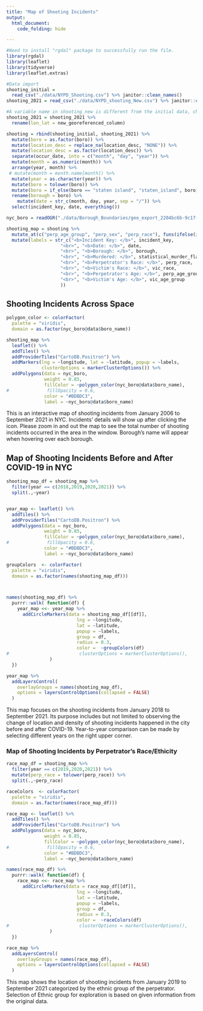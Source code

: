```yaml
---
title: "Map of Shooting Incidents"
output: 
  html_document:
    code_folding: hide

---
```


```r
#Need to install "rgdal" package to successfully run the file.
library(rgdal)
library(leaflet)
library(tidyverse)
library(leaflet.extras)
```

```r
#Data import 
shooting_initial = 
  read_csv("./data/NYPD_Shooting.csv") %>% janitor::clean_names()
shooting_2021 = read_csv("./data/NYPD_shooting_New.csv") %>% janitor::clean_names()

#A variable name in shooting_new is different from the initial data, change column name in order to merge the data frames
shooting_2021 = shooting_2021 %>% 
  rename(lon_lat = new_georeferenced_column)

shooting = rbind(shooting_initial, shooting_2021) %>%
  mutate(boro = as.factor(boro)) %>%
  mutate(location_desc = replace_na(location_desc, "NONE")) %>%
  mutate(location_desc = as.factor(location_desc)) %>%
  separate(occur_date, into = c("month", "day", "year")) %>% 
  mutate(month = as.numeric(month)) %>% 
  arrange(year, month) %>% 
 # mutate(month = month.name[month]) %>% 
  mutate(year = as.character(year)) %>% 
  mutate(boro = tolower(boro)) %>% 
  mutate(boro = if_else(boro == "staten island", "staten_island", boro)) %>% 
  rename(borough = boro) %>% 
    mutate(date = str_c(month, day, year, sep = "/")) %>% 
  select(incident_key, date, everything())

nyc_boro = readOGR("./data/Borough_Boundaries/geo_export_2204bc6b-9c17-46ed-8a67-7245a1e15877.shp", layer = "geo_export_2204bc6b-9c17-46ed-8a67-7245a1e15877", verbose = FALSE)

shooting_map = shooting %>% 
  mutate_at(c("perp_age_group", "perp_sex", "perp_race"), funs(ifelse(is.na(.), "UNKNOWN", .))) %>% 
  mutate(labels = str_c("<b>Incident Key: </b>", incident_key, 
                    "<br>", "<b>Date: </b>", date,
                    "<br>", "<b>Borough: </b>", borough,
                    "<br>", "<b>Murdered: </b>", statistical_murder_flag,
                    "<br>", "<b>Perpetrator's Race: </b>", perp_race,
                    "<br>", "<b>Victim's Race: </b>", vic_race,
                    "<br>", "<b>Perpetrator's Age: </b>", perp_age_group,
                    "<br>", "<b>Victim's Age: </b>", vic_age_group
                    ))
```  

## Shooting Incidents Across Space

```r
polygon_color <- colorFactor(
  palette = "viridis",
  domain = as.factor(nyc_boro@data$boro_name))

shooting_map %>% 
  leaflet() %>% 
  addTiles() %>% 
  addProviderTiles("CartoDB.Positron") %>% 
  addMarkers(lng = ~longitude, lat = ~latitude, popup = ~labels,
             clusterOptions = markerClusterOptions()) %>% 
  addPolygons(data = nyc_boro,
              weight = 0.85,
              fillColor = ~polygon_color(nyc_boro@data$boro_name),
#              fillOpacity = 0.6,
              color = "#BDBDC3",
              label = ~nyc_boro@data$boro_name)
```

This is an interactive map of shooting incidents from January 2006 to September 2021 in NYC. Incidents' details will show up after clicking the icon. Please zoom in and out the map to see the total number of shooting incidents occurred in the area in the window. Borough's name will appear when hovering over each borough.

## Map of Shooting Incidents Before and After COVID-19 in NYC

```r
shooting_map_df = shooting_map %>% 
  filter(year == c(2018,2019,2020,2021)) %>% 
  split(.,~year)


year_map <- leaflet() %>% 
  addTiles() %>% 
  addProviderTiles("CartoDB.Positron") %>% 
  addPolygons(data = nyc_boro,
              weight = 0.85,
              fillColor = ~polygon_color(nyc_boro@data$boro_name),
#              fillOpacity = 0.6,
              color = "#BDBDC3",
              label = ~nyc_boro@data$boro_name)

groupColors  <- colorFactor(
  palette = "viridis",
  domain = as.factor(names(shooting_map_df)))



names(shooting_map_df) %>%
  purrr::walk( function(df) {
    year_map <<- year_map %>%
      addCircleMarkers(data = shooting_map_df[[df]],
                          lng = ~longitude, 
                          lat = ~latitude,
                          popup = ~labels,
                          group = df,
                          radius = 0.3,
                          color =  ~groupColors(df)
#                          clusterOptions = markerClusterOptions(),
                ) 
  })

year_map %>%
  addLayersControl(
    overlayGroups = names(shooting_map_df),
    options = layersControlOptions(collapsed = FALSE)
  )
```

This map focuses on the shooting incidents from January 2018 to September 2021. Its purpose includes but not limited to observing the change of location and density of shooting incidents happened in the city before and after COVID-19. Year-to-year comparison can be made by selecting different years on the right upper corner.

### Map of Shooting Incidents by Perpetrator's Race/Ethicity

```r
race_map_df = shooting_map %>% 
  filter(year == c(2019,2020,2021)) %>% 
  mutate(perp_race = tolower(perp_race)) %>% 
  split(.,~perp_race)

raceColors  <- colorFactor(
  palette = "viridis",
  domain = as.factor(names(race_map_df)))

race_map <- leaflet() %>% 
  addTiles() %>% 
  addProviderTiles("CartoDB.Positron") %>% 
  addPolygons(data = nyc_boro,
              weight = 0.85,
              fillColor = ~polygon_color(nyc_boro@data$boro_name),
#              fillOpacity = 0.6,
              color = "#BDBDC3",
              label = ~nyc_boro@data$boro_name)

names(race_map_df) %>%
  purrr::walk( function(df) {
    race_map <<- race_map %>%
      addCircleMarkers(data = race_map_df[[df]],
                          lng = ~longitude, 
                          lat = ~latitude,
                          popup = ~labels,
                          group = df,
                          radius = 0.3,
                          color =  ~raceColors(df)
#                          clusterOptions = markerClusterOptions(),
                ) 
  })

race_map %>%
  addLayersControl(
    overlayGroups = names(race_map_df),
    options = layersControlOptions(collapsed = FALSE)
  )
```

This map shows the location of shooting incidents from January 2019 to September 2021 categorized by the ethnic group of the perpetrator. Selection of Ethnic group for exploration is based on given information from the original data.
